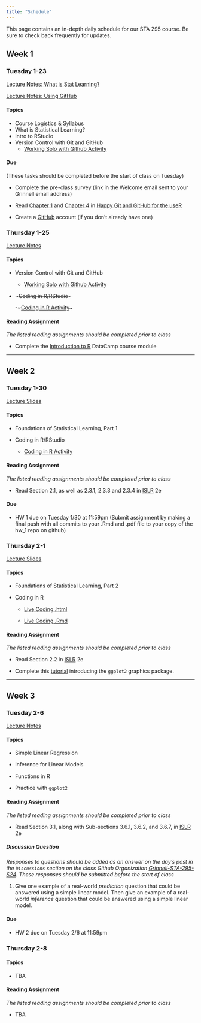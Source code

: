 ```yaml
---
title: "Schedule"
---
```



This page contains an in-depth daily schedule for our STA 295 course. Be sure to check back frequently for updates.


## Week 1

### Tuesday 1-23

[Lecture Notes: What is Stat Learning?](lecture_notes/1_23_Stat_Learn.pdf)

[Lecture Notes: Using GitHub](lecture_notes/1_23_GitHub.pdf)

#### Topics

- Course Logistics & [Syllabus](https://grinnell-sta-295-s24.github.io/syllabus.html)
- What is Statistical Learning?
- Intro to RStudio
- Version Control with Git and GitHub
  - [Working Solo with Github Activity](files/working_solo_github.pdf)



#### Due
(These tasks should be completed before the start of class on Tuesday)

- Complete the pre-class survey (link in the Welcome email sent to your Grinnell email address)

- Read [Chapter 1](https://happygitwithr.com/big-picture.html) and [Chapter 4](https://happygitwithr.com/github-acct.html) in [Happy Git and GitHub for the useR](https://happygitwithr.com/)

- Create a [GitHub](https://github.com/) account (if you don't already have one)


### Thursday 1-25

[Lecture Notes](lecture_notes/1_25_Practice_with_Git.pdf)

#### Topics

- Version Control with Git and GitHub
  - [Working Solo with Github Activity](files/working_solo_github.pdf)

- ~~~Coding in R/RStudio~~~

  -~~~[Coding in R Activity](files/coding_in_R.pdf)~~~



#### Reading Assignment

*The listed reading assignments should be completed prior to class*


- Complete the [Introduction to R](https://app.datacamp.com/learn/courses/free-introduction-to-r) DataCamp course module



------------------------------------------------------

## Week 2

### Tuesday 1-30

[Lecture Slides](lecture_notes/1_30_Foundations.pdf)

#### Topics


- Foundations of Statistical Learning, Part 1

- Coding in R/RStudio

  - [Coding in R Activity](files/coding_in_R.pdf)
  



#### Reading Assignment

*The listed reading assignments should be completed prior to class*
 
- Read Section 2.1, as well as 2.3.1, 2.3.3 and 2.3.4 in [ISLR](https://www.statlearning.com/) 2e

#### Due

- HW 1 due on Tuesday 1/30 at 11:59pm (Submit assignment by making a final push with all commits to your .Rmd and .pdf file to your copy of the hw_1 repo on github)


### Thursday 2-1

[Lecture Slides](lecture_notes/2_1_Foundations_II.pdf)

#### Topics


- Foundations of Statistical Learning, Part 2

- Coding in R

  - [Live Coding .html](files/Demo_2_1.html)
  
  - [Live Coding .Rmd](files/Demo_2_1.Rmd)

  



#### Reading Assignment

*The listed reading assignments should be completed prior to class*
 
- Read Section 2.2 in [ISLR](https://www.statlearning.com/) 2e

- Complete this [tutorial](https://shiny.grinnell.edu/tutorial/5_ggplot2_MakingGraphs/#section-introduction) introducing the `ggplot2` graphics package.

------------------------------------------------------

## Week 3

### Tuesday 2-6

[Lecture Notes](lecture_notes/2-6_SLR.pdf)

#### Topics


- Simple Linear Regression

- Inference for Linear Models

- Functions in R

- Practice with `ggplot2`
  



#### Reading Assignment

*The listed reading assignments should be completed prior to class*
 
- Read Section 3.1, along with Sub-sections 3.6.1, 3.6.2, and 3.6.7, in [ISLR](https://www.statlearning.com/) 2e


##### Discussion Question

*Responses to questions should be added as an answer on the day's post in the `Discussions` section on the class Github Organization [Grinnell-STA-295-S24](https://github.com/Grinnell-STA-295-S24). These responses should be submitted before the start of class* 
 
1. Give one example of a real-world *prediction* question that could be answered using a simple linear model. Then give an example of a real-world *inference* question that could be answered using a simple linear model.


#### Due

- HW 2 due on Tuesday 2/6 at 11:59pm


### Thursday 2-8


#### Topics


- TBA
  



#### Reading Assignment

*The listed reading assignments should be completed prior to class*
 
- TBA
